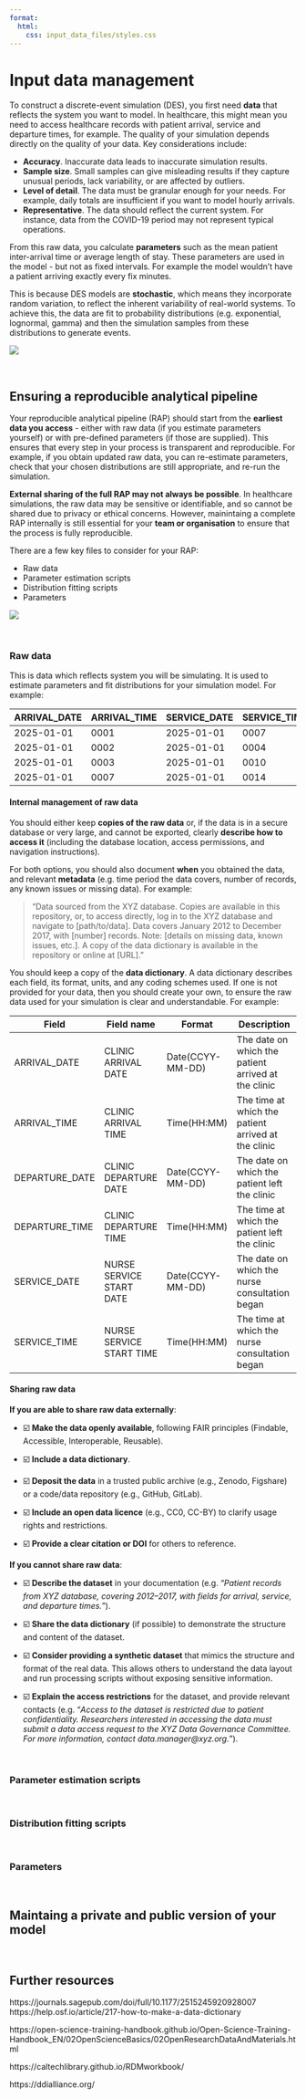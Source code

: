 ```yaml
---
format:
  html:
    css: input_data_files/styles.css
---
```


# Input data management {#sec-input_data}

To construct a discrete-event simulation (DES), you first need **data** that reflects the system you want to model. In healthcare, this might mean you need to access healthcare records with patient arrival, service and departure times, for example. The quality of your simulation depends directly on the quality of your data. Key considerations include:

* **Accuracy**. Inaccurate data leads to inaccurate simulation results.
* **Sample size**. Small samples can give misleading results if they capture unusual periods, lack variability, or are affected by outliers.
* **Level of detail**. The data must be granular enough for your needs. For example, daily totals are insufficient if you want to model hourly arrivals.
* **Representative**. The data should reflect the current system. For instance, data from the COVID-19 period may not represent typical operations.

From this raw data, you calculate **parameters** such as the mean patient inter-arrival time or average length of stay. These parameters are used in the model - but not as fixed intervals. For example the model wouldn't have a patient arriving exactly every fix minutes.

This is because DES models are **stochastic**, which means they incorporate random variation, to reflect the inherent variability of real-world systems. To achieve this, the data are fit to probability distributions (e.g. exponential, lognormal, gamma) and then the simulation samples from these distributions to generate events.

![](input_data_files/samples.png)

<br>

## Ensuring a reproducible analytical pipeline

Your reproducible analytical pipeline (RAP) should start from the **earliest data you access** - either with raw data (if you estimate parameters yourself) or with pre-defined parameters (if those are supplied). This ensures that every step in your process is transparent and reproducible. For example, if you obtain updated raw data, you can re-estimate parameters, check that your chosen distributions are still appropriate, and re-run the simulation.

**External sharing of the full RAP may not always be possible**. In healthcare simulations, the raw data may be sensitive or identifiable, and so cannot be shared due to privacy or ethical concerns. However, mainintaing a complete RAP internally is still essential for your **team or organisation** to ensure that the process is fully reproducible.

There are a few key files to consider for your RAP:

* Raw data
* Parameter estimation scripts
* Distribution fitting scripts
* Parameters

![](input_data_files/input_files.png)

<br>

### Raw data

This is data which reflects system you will be simulating. It is used to estimate parameters and fit distributions for your simulation model. For example:

::: {.grey-table}

| ARRIVAL_DATE | ARRIVAL_TIME | SERVICE_DATE | SERVICE_TIME | DEPARTURE_DATE | DEPARTURE_TIME |
|--------------|--------------|--------------|--------------|----------------|----------------|
| 2025-01-01   | 0001         | 2025-01-01   | 0007         | 2025-01-01     | 0012           |
| 2025-01-01   | 0002         | 2025-01-01   | 0004         | 2025-01-01     | 0007           |
| 2025-01-01   | 0003         | 2025-01-01   | 0010         | 2025-01-01     | 0030           |
| 2025-01-01   | 0007         | 2025-01-01   | 0014         | 2025-01-01     | 0022           |

:::

#### Internal management of raw data

You should either keep **copies of the raw data** or, if the data is in a secure database or very large, and cannot be exported, clearly **describe how to access it** (including the database location, access permissions, and navigation instructions).

For both options, you should also document **when** you obtained the data, and relevant **metadata** (e.g. time period the data covers, number of records, any known issues or missing data). For example:

> "Data sourced from the XYZ database. Copies are available in this repository, or, to access directly, log in to the XYZ database and navigate to [path/to/data].
> Data covers January 2012 to December 2017, with [number] records. Note: [details on missing data, known issues, etc.].
> A copy of the data dictionary is available in the repository or online at [URL]."

You should keep a copy of the **data dictionary**. A data dictionary describes each field, its format, units, and any coding schemes used. If one is not provided for your data, then you should create your own, to ensure the raw data used for your simulation is clear and understandable. For example:

::: {.grey-table}

| Field          | Field name                  | Format           | Description                                           |
|----------------|----------------------------|------------------|-------------------------------------------------------|
| ARRIVAL_DATE   | CLINIC ARRIVAL DATE        | Date(CCYY-MM-DD) | The date on which the patient arrived at the clinic   |
| ARRIVAL_TIME   | CLINIC ARRIVAL TIME        | Time(HH:MM)      | The time at which the patient arrived at the clinic   |
| DEPARTURE_DATE | CLINIC DEPARTURE DATE      | Date(CCYY-MM-DD) | The date on which the patient left the clinic         |
| DEPARTURE_TIME | CLINIC DEPARTURE TIME      | Time(HH:MM)      | The time at which the patient left the clinic         |
| SERVICE_DATE   | NURSE SERVICE START DATE   | Date(CCYY-MM-DD) | The date on which the nurse consultation began        |
| SERVICE_TIME   | NURSE SERVICE START TIME   | Time(HH:MM)      | The time at which the nurse consultation began        |

:::

#### Sharing raw data

**If you are able to share raw data externally**:

:::{.pale-blue}

* ☑️ **Make the data openly available**, following FAIR principles (Findable, Accessible, Interoperable, Reusable).

* ☑️ **Include a data dictionary**.

* ☑️ **Deposit the data** in a trusted public archive (e.g., Zenodo, Figshare) or a code/data repository (e.g., GitHub, GitLab).

* ☑️ **Include an open data licence** (e.g., CC0, CC-BY) to clarify usage rights and restrictions.

* ☑️ **Provide a clear citation or DOI** for others to reference.

:::

**If you cannot share raw data**:

:::{.pale-blue}

* ☑️ **Describe the dataset** in your documentation (e.g. "*Patient records from XYZ database, covering 2012–2017, with fields for arrival, service, and departure times.*").

* ☑️ **Share the data dictionary** (if possible) to demonstrate the structure and content of the dataset.

* ☑️ **Consider providing a synthetic dataset** that mimics the structure and format of the real data. This allows others to understand the data layout and run processing scripts without exposing sensitive information.

* ☑️ **Explain the access restrictions** for the dataset, and provide relevant contacts (e.g. "*Access to the dataset is restricted due to patient confidentiality. Researchers interested in accessing the data must submit a data access request to the XYZ Data Governance Committee. For more information, contact data.manager@xyz.org.*").

:::

<br>

### Parameter estimation scripts

<!--TODO:
If you are estimating parameters yourself from raw data, then use programming language to process
Have your scripts.
Share them with your code ideally.

EXAMPLE:

```
```

Internally, make sure to share them regradless.

Externtally, either
- share (may be possible even for sensitive data as nothing in script to give it away)
- describe processing (may be as simple as just "took mean of this and that" or may need more description for complex processing etc)
-->

<br>

### Distribution fitting scripts

<!--TODO:
need to fit to distributions. a few ways to do this.

PYTHON EXAMPLE:

R EXAMPLE:

Sharing: as with parameter estimation.
-->

<br>

### Parameters

<!--TODO:
If parameters were not calculated by you but from someone else, clearly state source and any relevant processing steps know about.

Sharing parameters is crucial, non optional. Must share some parameters, as without others cannot run model.

Can be stored in CSV files or defined directly in scripts.

could structure various ways... wide... long... etc.

EXAMPLE DATA
EXAMPLE DICTIONARY

If real parameters can't be shared, must provide synthetic (fake but structually similar) parameters to enable model execution.
could just have synthetic param or also pipeline with synthetic data at start etc.

when sharing:
* open, fair, github, archive, data dictionary
--->

<br>

## Maintaing a private and public version of your model

<!--TODO:
healthcare sim likely to not be able to do raw all from scratch although maybe if non identfiaible
but otherwise, mataining full internal, restricted external
provided adivce on this

e.g. there is gitignore but for sensitive stuff this could be a concern
can have two repos
give other options
--->

<br>

## Further resources

https://journals.sagepub.com/doi/full/10.1177/2515245920928007
https://help.osf.io/article/217-how-to-make-a-data-dictionary

https://open-science-training-handbook.github.io/Open-Science-Training-Handbook_EN/02OpenScienceBasics/02OpenResearchDataAndMaterials.html

https://caltechlibrary.github.io/RDMworkbook/

https://ddialliance.org/